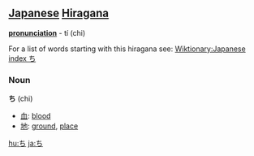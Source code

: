 == [[Japanese]] [[Hiragana]] ==
'''[[pronunciation]]''' - tí (chi)

For a list of words starting with this hiragana see: [[Wiktionary:Japanese index ち]]

===Noun===
'''ち''' (chi)

* [[血]]: [[blood]]
* [[地]]: [[ground]], [[place]]

[[hu:ち]]
[[ja:ち]]